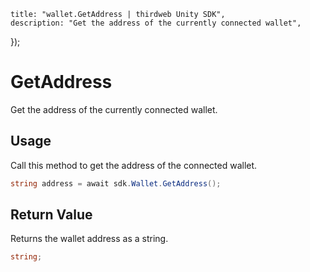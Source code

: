 
	title: "wallet.GetAddress | thirdweb Unity SDK",
	description: "Get the address of the currently connected wallet",
});

# GetAddress

Get the address of the currently connected wallet.

## Usage

Call this method to get the address of the connected wallet.

```csharp
string address = await sdk.Wallet.GetAddress();
```

## Return Value

Returns the wallet address as a string.

```csharp
string;
```
